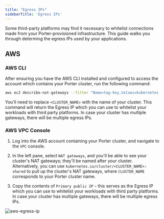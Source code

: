 ```yaml
---
title: "Egress IPs"
sidebarTitle: 'Egress IPs'
---
```


Some third-party platforms may find it necessary to whitelist connections made from your Porter-provisioned infrastructure. This guide walks you through determing the egress IPs used by your applications.

## AWS

### AWS CLI

After ensuring you have the AWS CLI installed and configured to access the account which contains your Porter cluster, run the following command:

```bash
aws ec2 describe-nat-gateways --filter "Name=tag-key,Values=kubernetes.io/cluster/<CLUSTER_NAME>" --query "NatGateways[*].NatGatewayAddresses[0].PublicIp"
```

You'll need to replace `<CLUSTER_NAME>` with the name of your cluster. This command will return the Egress IP which you can use to whitelist your workloads with third party platforms. In case your cluster has multiple gateways, there will be multiple egress IPs.

### AWS VPC Console

1. Log into the AWS account containing your Porter cluster, and navigate to the `VPC` console.

2. In the left pane, select `NAT gateways`, and you'll be able to see your cluster's NAT gateways; they'll be named after your cluster. Alternatively, you can use `kubernetes.io/cluster/<CLUSTER_NAME>: shared` to pull up the cluster's NAT gateways, where `CLUSTER_NAME` corresponds to your Porter cluster name.

3. Copy the contents of `Primary public IP` - this serves as the Egress IP which you can use to whitelist your workloads with third party platforms. In case your cluster has multiple gateways, there will be multiple egress IPs.

![aws-egress-ip](/images/other/54ab5315-310d-438d-9360-41812623b004.png)